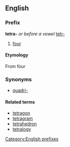 ==English==
===Prefix===
[[Category:English prefixes]]
'''tetra-''' ''or before a vowel'' [[tetr-]]

#[[four]]

====Etymology====
{{etystub}}
From {{Gr.}} [[]] four

===Synonyms===
*[[quadri-]]

====Related terms====
*[[tetragon]]
*[[tetragram]]
*[[tetrahedron]]
*[[tetralogy]]